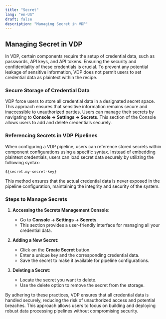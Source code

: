 ```yaml
---
title: "Secret"
lang: "en-US"
draft: false
description: "Managing Secret in VDP"
---
```


## Managing Secret in VDP

In VDP, certain components require the setup of credential data, such as passwords, API keys, and API tokens. Ensuring the security and confidentiality of these credentials is crucial. To prevent any potential leakage of sensitive information, VDP does not permit users to set credential data as plaintext within the recipe.

### Secure Storage of Credential Data

VDP force users to store all credential data in a designated secret space. This approach ensures that sensitive information remains secure and inaccessible to unauthorized parties. Users can manage their secrets by navigating to **Console -> Settings -> Secrets**. This section of the Console allows users to add and delete credentials securely.

### Referencing Secrets in VDP Pipelines

When configuring a VDP pipeline, users can reference stored secrets within component configurations using a specific syntax. Instead of embedding plaintext credentials, users can load secret data securely by utilizing the following syntax: 

```
${secret.my-secret-key}
```

This method ensures that the actual credential data is never exposed in the pipeline configuration, maintaining the integrity and security of the system.

### Steps to Manage Secrets

1. **Accessing the Secrets Management Console**:
   - Go to **Console -> Settings -> Secrets**.
   - This section provides a user-friendly interface for managing all your credential data.

2. **Adding a New Secret**:
   - Click on the **Create Secret** button.
   - Enter a unique key and the corresponding credential data.
   - Save the secret to make it available for pipeline configurations.

3. **Deleting a Secret**:
   - Locate the secret you want to delete.
   - Use the delete option to remove the secret from the storage.

By adhering to these practices, VDP ensures that all credential data is handled securely, reducing the risk of unauthorized access and potential breaches. This approach allows users to focus on building and deploying robust data processing pipelines without compromising security.